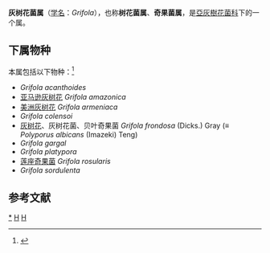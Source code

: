 {{Automatic Taxobox
| taxon = Grifola
| authority = Gray, 1821
| image = Eikhaas.JPG
| image_caption = 灰树花 ''Grifola frondosa''
| type species = 灰树花 ''Grifola frondosa''
| type species authority = (Dicks.) Gray (1821)
| synonyms = 
* ''Polyporus'' trF. Merisma Fr. (1821)
* ''Polypilus'' P. Karst. (1881)
* ''Cladodendron'' Lázaro Ibiza (1917)
* ''Cautinia'' Maas Geest. (1967)
}}

'''灰树花菌属'''（[[学名|学名]]：''Grifola''），也称'''树花菌属'''、'''奇果菌属'''，是[[亞灰樹花菌科|亞灰樹花菌科]]下的一个属。

==下属物种==
本属包括以下物种：<ref>{{cite web |title=Grifola Gray |url=https://www.gbif.org/species/2540799 |website=GBIF}}</ref>
* ''Grifola acanthoides''
* [[亚马逊灰树花|亚马逊灰树花]] ''Grifola amazonica''
* [[美洲灰树花|美洲灰树花]] ''Grifola armeniaca''
* ''Grifola colensoi''
* [[灰树花|灰树花]]、灰树花菌、贝叶奇果菌 ''Grifola frondosa'' (Dicks.) Gray (≡ ''Polyporus albicans'' (Imazeki) Teng) 
* ''Grifola gargal''
* ''Grifola platypora''
* [[莲座奇果菌|莲座奇果菌]] ''Grifola rosularis''
* ''Grifola sordulenta''

== 参考文献 ==
{{Reflist}}

{{taxonbar}}
[[Category:_灰树花菌属|*]]
[[Category:_亞灰樹花菌科|H]]
[[Category:_1821年描述的分类群|H]]